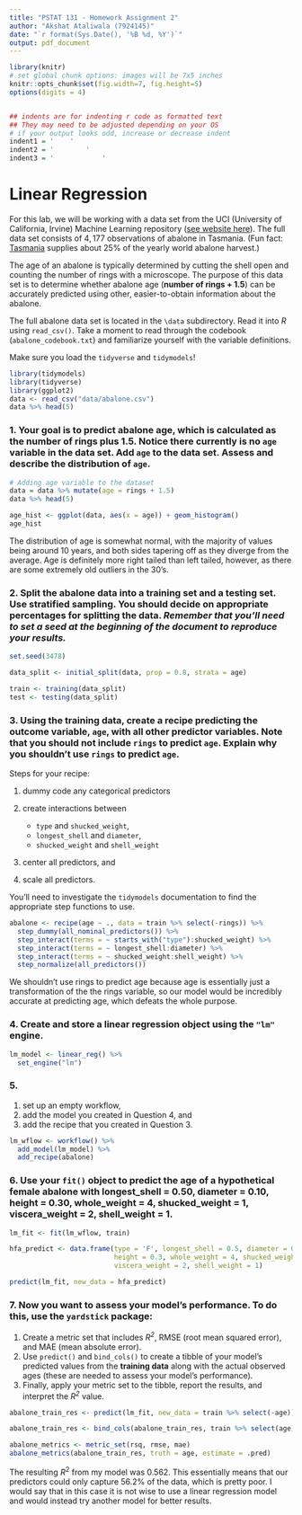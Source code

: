 ```yaml
---
title: "PSTAT 131 - Homework Assignment 2"
author: "Akshat Ataliwala (7924145)"
date: "`r format(Sys.Date(), '%B %d, %Y')`"
output: pdf_document
---
```



```r
library(knitr)
# set global chunk options: images will be 7x5 inches
knitr::opts_chunk$set(fig.width=7, fig.height=5)
options(digits = 4)


## indents are for indenting r code as formatted text
## They may need to be adjusted depending on your OS
# if your output looks odd, increase or decrease indent
indent1 = '    '
indent2 = '        '
indent3 = '            '
```

# Linear Regression

For this lab, we will be working with a data set from the UCI (University of California, Irvine) Machine Learning repository ([see website here](http://archive.ics.uci.edu/ml/datasets/Abalone)). The full data set consists of $4,177$ observations of abalone in Tasmania. (Fun fact: [Tasmania](https://en.wikipedia.org/wiki/Tasmania "Tasmania") supplies about $25\%$ of the yearly world abalone harvest.)

The age of an abalone is typically determined by cutting the shell open and counting the number of rings with a microscope. The purpose of this data set is to determine whether abalone age (**number of rings + 1.5**) can be accurately predicted using other, easier-to-obtain information about the abalone.

The full abalone data set is located in the `\data` subdirectory. Read it into *R* using `read_csv()`. Take a moment to read through the codebook (`abalone_codebook.txt`) and familiarize yourself with the variable definitions.

Make sure you load the `tidyverse` and `tidymodels`!

```r
library(tidymodels)
library(tidyverse)
library(ggplot2)
data <- read_csv("data/abalone.csv")
data %>% head(5)
```

### 1. Your goal is to predict abalone age, which is calculated as the number of rings plus 1.5. Notice there currently is no `age` variable in the data set. Add `age` to the data set. Assess and describe the distribution of `age`.

```r
# Adding age variable to the dataset
data = data %>% mutate(age = rings + 1.5)
data %>% head(5)
```


```r
age_hist <- ggplot(data, aes(x = age)) + geom_histogram()
age_hist
```

The distribution of age is somewhat normal, with the majority of values being around 10 years, and both sides tapering off as they diverge from the average. Age is definitely more right tailed than left tailed, however, as there are some extremely old outliers in the 30's.

### 2. Split the abalone data into a training set and a testing set. Use stratified sampling. You should decide on appropriate percentages for splitting the data. *Remember that you'll need to set a seed at the beginning of the document to reproduce your results.*

```r
set.seed(3478)

data_split <- initial_split(data, prop = 0.8, strata = age)

train <- training(data_split)
test <- testing(data_split)
```

### 3. Using the **training** data, create a recipe predicting the outcome variable, `age`, with all other predictor variables. Note that you should not include `rings` to predict `age`. Explain why you shouldn't use `rings` to predict `age`.

Steps for your recipe:

1.  dummy code any categorical predictors

2.  create interactions between

    -   `type` and `shucked_weight`,
    -   `longest_shell` and `diameter`,
    -   `shucked_weight` and `shell_weight`

3.  center all predictors, and

4.  scale all predictors.

You'll need to investigate the `tidymodels` documentation to find the appropriate step functions to use.

```r
abalone <- recipe(age ~ ., data = train %>% select(-rings)) %>% 
  step_dummy(all_nominal_predictors()) %>% 
  step_interact(terms = ~ starts_with("type"):shucked_weight) %>%
  step_interact(terms = ~ longest_shell:diameter) %>%
  step_interact(terms = ~ shucked_weight:shell_weight) %>% 
  step_normalize(all_predictors())

```

We shouldn't use rings to predict age because age is essentially just a transformation of the the rings variable, so our model would be incredibly accurate at predicting age, which defeats the whole purpose.

### 4. Create and store a linear regression object using the `"lm"` engine.

```r
lm_model <- linear_reg() %>% 
  set_engine("lm")
```


### 5. 
1.  set up an empty workflow,
2.  add the model you created in Question 4, and
3.  add the recipe that you created in Question 3.

```r
lm_wflow <- workflow() %>% 
  add_model(lm_model) %>% 
  add_recipe(abalone)
```


### 6. Use your `fit()` object to predict the age of a hypothetical female abalone with longest_shell = 0.50, diameter = 0.10, height = 0.30, whole_weight = 4, shucked_weight = 1, viscera_weight = 2, shell_weight = 1.

```r
lm_fit <- fit(lm_wflow, train)
```
```r
hfa_predict <- data.frame(type = 'F', longest_shell = 0.5, diameter = 0.1, 
                          height = 0.3, whole_weight = 4, shucked_weight = 1, 
                          viscera_weight = 2, shell_weight = 1)

predict(lm_fit, new_data = hfa_predict)
```

### 7. Now you want to assess your model's performance. To do this, use the `yardstick` package:

1.  Create a metric set that includes *R^2^*, RMSE (root mean squared error), and MAE (mean absolute error).
2.  Use `predict()` and `bind_cols()` to create a tibble of your model's predicted values from the **training data** along with the actual observed ages (these are needed to assess your model's performance).
3.  Finally, apply your metric set to the tibble, report the results, and interpret the *R^2^* value.

```r
abalone_train_res <- predict(lm_fit, new_data = train %>% select(-age))

abalone_train_res <- bind_cols(abalone_train_res, train %>% select(age))

abalone_metrics <- metric_set(rsq, rmse, mae)
abalone_metrics(abalone_train_res, truth = age, estimate = .pred)
```

The resulting $R^2$ from my model was 0.562. This essentially means that our predictors could only capture 56.2% of the data, which is pretty poor. I would say that in this case it is not wise to use a linear regression model and would instead try another model for better results.
